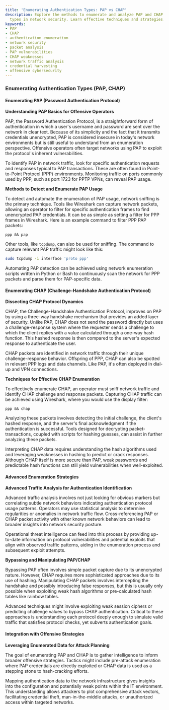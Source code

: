 ```yaml
---
title: 'Enumerating Authentication Types: PAP vs CHAP'
description: Explore the methods to enumerate and analyze PAP and CHAP authentication
  types in network security. Learn effective techniques and strategies.
keywords:
- PAP
- CHAP
- authentication enumeration
- network security
- packet analysis
- PAP vulnerabilities
- CHAP weaknesses
- network traffic analysis
- credential harvesting
- offensive cybersecurity
---
```


### Enumerating Authentication Types (PAP, CHAP)

#### Enumerating PAP (Password Authentication Protocol)

**Understanding PAP Basics for Offensive Operators**

PAP, the Password Authentication Protocol, is a straightforward form of authentication in which a user's username and password are sent over the network in clear text. Because of its simplicity and the fact that it transmits credentials unencrypted, PAP is considered insecure in today's network environments but is still useful to understand from an enumeration perspective. Offensive operators often target networks using PAP to exploit the protocol's inherent vulnerabilities.

To identify PAP in network traffic, look for specific authentication requests and responses typical to PAP transactions. These are often found in Point-to-Point Protocol (PPP) environments. Monitoring traffic on ports commonly used by PPP, such as port 1723 for PPTP VPNs, can reveal PAP usage.

**Methods to Detect and Enumerate PAP Usage**

To detect and automate the enumeration of PAP usage, network sniffing is the primary technique. Tools like Wireshark can capture network packets, allowing an operator to filter for specific authentication frames to find unencrypted PAP credentials. It can be as simple as setting a filter for PPP frames in Wireshark. Here is an example command to filter PPP PAP packets:

```plaintext
ppp && pap
```

Other tools, like `tcpdump`, can also be used for sniffing. The command to capture relevant PAP traffic might look like this:

```bash
sudo tcpdump -i interface 'proto ppp'
```

Automating PAP detection can be achieved using network enumeration scripts written in Python or Bash to continuously scan the network for PPP packets and parse them for PAP-specific data.

#### Enumerating CHAP (Challenge-Handshake Authentication Protocol)

**Dissecting CHAP Protocol Dynamics**

CHAP, the Challenge-Handshake Authentication Protocol, improves on PAP by using a three-way handshake mechanism that provides an added layer of security. Unlike PAP, CHAP does not send the password directly but uses a challenge-response system where the requester sends a challenge to which the client replies with a value calculated through a one-way hash function. This hashed response is then compared to the server's expected response to authenticate the user. 

CHAP packets are identified in network traffic through their unique challenge-response behavior. Offspring of PPP, CHAP can also be spotted in relevant PPP logs and data channels. Like PAP, it's often deployed in dial-up and VPN connections.

**Techniques for Effective CHAP Enumeration**

To effectively enumerate CHAP, an operator must sniff network traffic and identify CHAP challenge and response packets. Capturing CHAP traffic can be achieved using Wireshark, where you would use the display filter:

```plaintext
ppp && chap
```

Analyzing these packets involves detecting the initial challenge, the client's hashed response, and the server's final acknowledgment if the authentication is successful. Tools designed for decrypting packet-transactions, coupled with scripts for hashing guesses, can assist in further analyzing these packets.

Interpreting CHAP data requires understanding the hash algorithms used and leveraging weaknesses in hashing to predict or crack responses. Although CHAP itself is more secure than PAP, weak passwords and predictable hash functions can still yield vulnerabilities when well-exploited.

#### Advanced Enumeration Strategies

**Advanced Traffic Analysis for Authentication Identification**

Advanced traffic analysis involves not just looking for obvious markers but correlating subtle network behaviors indicating authentication protocol usage patterns. Operators may use statistical analysis to determine regularities or anomalies in network traffic flow. Cross-referencing PAP or CHAP packet activity with other known network behaviors can lead to broader insights into network security posture.

Operational threat intelligence can feed into this process by providing up-to-date information on protocol vulnerabilities and potential exploits that align with observed traffic patterns, aiding in the enumeration process and subsequent exploit attempts.

**Bypassing and Manipulating PAP/CHAP**

Bypassing PAP often involves simple packet capture due to its unencrypted nature. However, CHAP requires more sophisticated approaches due to its use of hashing. Manipulating CHAP packets involves intercepting the handshake and possibly introducing false responses, but this is usually only possible when exploiting weak hash algorithms or pre-calculated hash tables like rainbow tables.

Advanced techniques might involve exploiting weak session ciphers or predicting challenge values to bypass CHAP authentication. Critical to these approaches is understanding each protocol deeply enough to simulate valid traffic that satisfies protocol checks, yet subverts authentication goals.

#### Integration with Offensive Strategies

**Leveraging Enumerated Data for Attack Planning**

The goal of enumerating PAP and CHAP is to gather intelligence to inform broader offensive strategies. Tactics might include pre-attack enumeration where PAP credentials are directly exploited or CHAP data is used as a stepping stone to hash-cracking efforts.

Mapping authentication data to the network infrastructure gives insights into the configuration and potentially weak points within the IT environment. This understanding allows attackers to plot comprehensive attack vectors, facilitating credential theft, man-in-the-middle attacks, or unauthorized access within targeted networks.